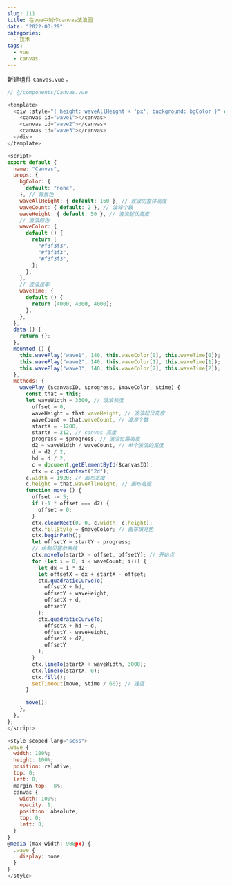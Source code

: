 ```yaml
---
slug: 111
title: 在vue中制作canvas波浪图
date: "2022-03-29"
categories: 
  - 技术
tags: 
  - vue
  - canvas
---
```





新建组件 `Canvas.vue` 。



```js
// @/components/Canvas.vue

<template>
  <div :style="{ height: waveAllHeight + 'px', background: bgColor }" class="wave">
    <canvas id="wave1"></canvas>
    <canvas id="wave2"></canvas>
    <canvas id="wave3"></canvas>
  </div>
</template>

<script>
export default {
  name: "Canvas",
  props: {
    bgColor: {
      default: "none",
    }, // 背景色
    waveAllHeight: { default: 160 }, // 波浪的整体高度
    waveCount: { default: 2 }, // 波峰个数
    waveHeight: { default: 50 }, // 波浪起伏高度
    // 波浪颜色
    waveColor: {
      default () {
        return [
          "#f3f3f3",
          "#f3f3f3",
          "#f3f3f3",
        ];
      },
    },
    // 波浪速率
    waveTime: {
      default () {
        return [4000, 4000, 4000];
      },
    },
  },
  data () {
    return {};
  },
  mounted () {
    this.wavePlay("wave1", 140, this.waveColor[0], this.waveTime[0]);
    this.wavePlay("wave2", 140, this.waveColor[1], this.waveTime[1]);
    this.wavePlay("wave3", 140, this.waveColor[2], this.waveTime[2]);
  },
  methods: {
    wavePlay ($canvasID, $progress, $maveColor, $time) {
      const that = this;
      let waveWidth = 3300, // 波浪长度
        offset = 0,
        waveHeight = that.waveHeight, // 波浪起伏高度
        waveCount = that.waveCount, // 波浪个数
        startX = -1200,
        startY = 212, // canvas 高度
        progress = $progress, // 波浪位置高度
        d2 = waveWidth / waveCount, // 单个波浪的宽度
        d = d2 / 2,
        hd = d / 2,
        c = document.getElementById($canvasID),
        ctx = c.getContext("2d");
      c.width = 1920; // 画布宽度
      c.height = that.waveAllHeight; // 画布高度
      function move () {
        offset -= 5;
        if (-1 * offset === d2) {
          offset = 0;
        }
        ctx.clearRect(0, 0, c.width, c.height);
        ctx.fillStyle = $maveColor; // 画布填充色
        ctx.beginPath();
        let offsetY = startY - progress;
        // 绘制贝塞尔曲线
        ctx.moveTo(startX - offset, offsetY); // 开始点
        for (let i = 0; i < waveCount; i++) {
          let dx = i * d2;
          let offsetX = dx + startX - offset;
          ctx.quadraticCurveTo(
            offsetX + hd,
            offsetY + waveHeight,
            offsetX + d,
            offsetY
          );
          ctx.quadraticCurveTo(
            offsetX + hd + d,
            offsetY - waveHeight,
            offsetX + d2,
            offsetY
          );
        }
        ctx.lineTo(startX + waveWidth, 3000);
        ctx.lineTo(startX, 0);
        ctx.fill();
        setTimeout(move, $time / 60); // 速度
      }

      move();
    },
  },
};
</script>

<style scoped lang="scss">
.wave {
  width: 100%;
  height: 100%;
  position: relative;
  top: 0;
  left: 0;
  margin-top: -8%;
  canvas {
    width: 100%;
    opacity: 1;
    position: absolute;
    top: 0;
    left: 0;
  }
}
@media (max-width: 900px) {
  .wave {
    display: none;
  }
}
</style>
```